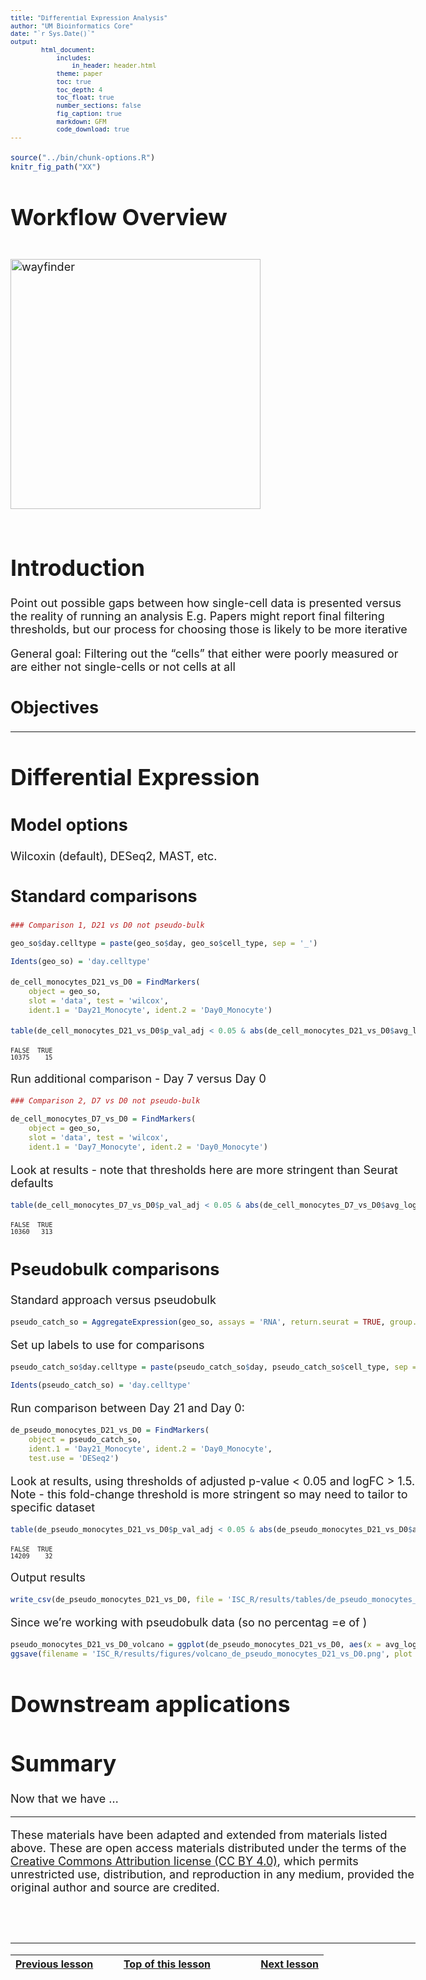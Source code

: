 ```yaml
---
title: "Differential Expression Analysis"
author: "UM Bioinformatics Core"
date: "`r Sys.Date()`"
output:
        html_document:
            includes:
                in_header: header.html
            theme: paper
            toc: true
            toc_depth: 4
            toc_float: true
            number_sections: false
            fig_caption: true
            markdown: GFM
            code_download: true
---
```


<style type="text/css">
body, td {
   font-size: 18px;
}
code.r{
  font-size: 12px;
}
pre {
  font-size: 12px
}
</style>

```r
source("../bin/chunk-options.R")
knitr_fig_path("XX")
```

# Workflow Overview {.unlisted .unnumbered}

<br/>
<img src="images/wayfinder/wayfinder.png" alt="wayfinder" style="height: 400px;"/>
<br/>
<br/>

# Introduction

Point out possible gaps between how single-cell data is presented versus the reality of running an analysis
E.g. Papers might report final filtering thresholds, but our process for choosing those is likely to be more iterative

General goal: Filtering out the "cells" that either were poorly measured or are either not single-cells or not cells at all

## Objectives

<!--Add specific goals for section-->

----

# Differential Expression

## Model options

Wilcoxin (default), DESeq2, MAST, etc.

## Standard comparisons

<!-- add UMAP with facets by groups to show what's being compared? -->

```r
### Comparison 1, D21 vs D0 not pseudo-bulk

geo_so$day.celltype = paste(geo_so$day, geo_so$cell_type, sep = '_')

Idents(geo_so) = 'day.celltype'
```


```r
de_cell_monocytes_D21_vs_D0 = FindMarkers(
    object = geo_so,
    slot = 'data', test = 'wilcox',
    ident.1 = 'Day21_Monocyte', ident.2 = 'Day0_Monocyte')
```

```r
table(de_cell_monocytes_D21_vs_D0$p_val_adj < 0.05 & abs(de_cell_monocytes_D21_vs_D0$avg_log2FC) > 1.5)
```
~~~
FALSE  TRUE 
10375    15 
~~~

Run additional comparison - Day 7 versus Day 0
```r
### Comparison 2, D7 vs D0 not pseudo-bulk

de_cell_monocytes_D7_vs_D0 = FindMarkers(
    object = geo_so,
    slot = 'data', test = 'wilcox',
    ident.1 = 'Day7_Monocyte', ident.2 = 'Day0_Monocyte')
```

Look at results - note that thresholds here are more stringent than Seurat defaults
```r
table(de_cell_monocytes_D7_vs_D0$p_val_adj < 0.05 & abs(de_cell_monocytes_D7_vs_D0$avg_log2FC) > 1.5)
```

~~~
FALSE  TRUE 
10360   313 
~~~

## Pseudobulk comparisons

Standard approach versus pseudobulk

<!-- add UMAP with facets by sample to show what's being compared? -->

```r
pseudo_catch_so = AggregateExpression(geo_so, assays = 'RNA', return.seurat = TRUE, group.by = c('cell_type', 'day', 'replicate'))
```

Set up labels to use for comparisons
```r
pseudo_catch_so$day.celltype = paste(pseudo_catch_so$day, pseudo_catch_so$cell_type, sep = '_')

Idents(pseudo_catch_so) = 'day.celltype'
```

Run comparison between Day 21 and Day 0:
```r
de_pseudo_monocytes_D21_vs_D0 = FindMarkers(
    object = pseudo_catch_so, 
    ident.1 = 'Day21_Monocyte', ident.2 = 'Day0_Monocyte', 
    test.use = 'DESeq2')
```

Look at results,  using thresholds of adjusted p-value < 0.05 and logFC > 1.5. Note - this fold-change threshold is more stringent so may need to tailor to specific dataset
```r
table(de_pseudo_monocytes_D21_vs_D0$p_val_adj < 0.05 & abs(de_pseudo_monocytes_D21_vs_D0$avg_log2FC) > 1.5)
```
~~~
FALSE  TRUE 
14209    32
~~~

Output results
```r
write_csv(de_pseudo_monocytes_D21_vs_D0, file = 'ISC_R/results/tables/de_pseudo_monocytes_D21_vs_D0.csv')
```

Since we're working with pseudobulk data (so no percentag =e of )
```r
pseudo_monocytes_D21_vs_D0_volcano = ggplot(de_pseudo_monocytes_D21_vs_D0, aes(x = avg_log2FC, y = -log10(p_val))) + geom_point()
ggsave(filename = 'ISC_R/results/figures/volcano_de_pseudo_monocytes_D21_vs_D0.png', plot = pseudo_monocytes_D21_vs_D0_volcano, width = 7, height = 7, units = 'in')
```




# Downstream applications


# Summary

Now that we have ... 



----

These materials have been adapted and extended from materials listed above. These are open access materials distributed under the terms of the [Creative Commons Attribution license (CC BY 4.0)](http://creativecommons.org/licenses/by/4.0/), which permits unrestricted use, distribution, and reproduction in any medium, provided the original author and source are credited.

<br/>
<br/>
<hr/>
| [Previous lesson](07-CellTypeAnnos.html) | [Top of this lesson](#top) | [Next lesson](09-IndependentExercise.html) |
| :--- | :----: | ---: |

